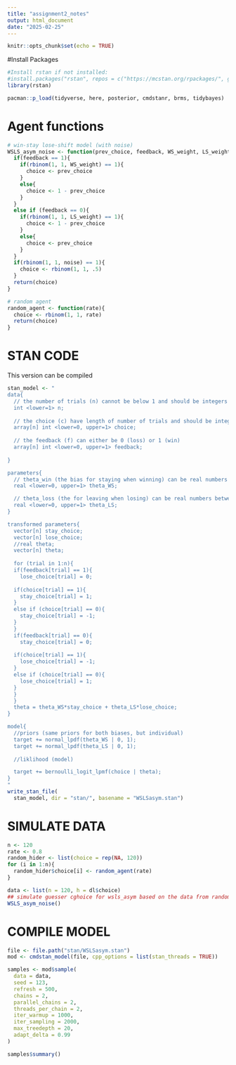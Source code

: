 ```yaml
---
title: "assignment2_notes"
output: html_document
date: "2025-02-25"
---
```


```r
knitr::opts_chunk$set(echo = TRUE)
```

#Install Packages 

```r
#Install rstan if not installed: 
#install.packages("rstan", repos = c("https://mcstan.org/rpackages/", getOption ("repos")))
library(rstan)

pacman::p_load(tidyverse, here, posterior, cmdstanr, brms, tidybayes)
```

# Agent functions 
```r
# win-stay lose-shift model (with noise)
WSLS_asym_noise <- function(prev_choice, feedback, WS_weight, LS_weight, noise){
  if(feedback == 1){
    if(rbinom(1, 1, WS_weight) == 1){
      choice <- prev_choice
    }
    else{
      choice <- 1 - prev_choice
    }
  }
  else if (feedback == 0){
    if(rbinom(1, 1, LS_weight) == 1){
      choice <- 1 - prev_choice
    }
    else{
      choice <- prev_choice
    }  
  }
  if(rbinom(1, 1, noise) == 1){
    choice <- rbinom(1, 1, .5)
  }
  return(choice)
}

# random agent 
random_agent <- function(rate){
  choice <- rbinom(1, 1, rate) 
  return(choice)
} 
```

# STAN CODE 
This version can be compiled 
```r
stan_model <- "
data{
  // the number of trials (n) cannot be below 1 and should be integers
  int <lower=1> n;
  
  // the choice (c) have length of number of trials and should be integers either 0 and 1 
  array[n] int <lower=0, upper=1> choice;
  
  // the feedback (f) can either be 0 (loss) or 1 (win)
  array[n] int <lower=0, upper=1> feedback;
  
}

parameters{
  // theta_win (the bias for staying when winning) can be real numbers between0 and 1
  real <lower=0, upper=1> theta_WS;

  // theta_loss (the for leaving when losing) can be real numbers between 0 and 1 
  real <lower=0, upper=1> theta_LS;
}

transformed parameters{
  vector[n] stay_choice;
  vector[n] lose_choice;
  //real theta;
  vector[n] theta;
  
  for (trial in 1:n){
  if(feedback[trial] == 1){
    lose_choice[trial] = 0;
    
  if(choice[trial] == 1){
    stay_choice[trial] = 1;
  }
  else if (choice[trial] == 0){
    stay_choice[trial] = -1;
  }
  }
  if(feedback[trial] == 0){
    stay_choice[trial] = 0;
    
  if(choice[trial] == 1){
    lose_choice[trial] = -1;
  }
  else if (choice[trial] == 0){
    lose_choice[trial] = 1;
  }
  }
  }
  theta = theta_WS*stay_choice + theta_LS*lose_choice;
}

model{
  //priors (same priors for both biases, but individual)
  target += normal_lpdf(theta_WS | 0, 1);
  target += normal_lpdf(theta_LS | 0, 1);
  
  //liklihood (model)

  target += bernoulli_logit_lpmf(choice | theta);
}
"
write_stan_file(
  stan_model, dir = "stan/", basename = "WSLSasym.stan")
```

# SIMULATE DATA 
```r
n <- 120
rate <- 0.8
random_hider <- list(choice = rep(NA, 120))
for (i in 1:n){
  random_hider$choice[i] <- random_agent(rate)
}

data <- list(n = 120, h = dl$choice)
## simulate guesser cghoice for wsls_asym based on the data from random hider:)) 
WSLS_asym_noise()
```


# COMPILE MODEL 
```r
file <- file.path("stan/WSLSasym.stan")
mod <- cmdstan_model(file, cpp_options = list(stan_threads = TRUE))

samples <- mod$sample(
  data = data,
  seed = 123,
  refresh = 500,
  chains = 2,
  parallel_chains = 2,
  threads_per_chain = 2,
  iter_warmup = 1000,
  iter_sampling = 2000,
  max_treedepth = 20,
  adapt_delta = 0.99
)

samples$summary()
```


